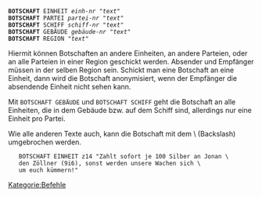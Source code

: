 <tt>'''BOTSCHAFT''' EINHEIT ''einh-nr'' "''text''"<br/>
'''BOTSCHAFT''' PARTEI ''partei-nr'' "''text''"<br/>
'''BOTSCHAFT''' SCHIFF ''schiff-nr'' "''text''"<br/>
'''BOTSCHAFT''' GEBÄUDE ''gebäude-nr'' "''text''"<br/>
'''BOTSCHAFT''' REGION "''text''"</tt>

Hiermit können Botschaften an andere Einheiten, an andere Parteien, oder an alle Parteien in einer Region geschickt werden. Absender und Empfänger müssen in der selben Region sein. Schickt man eine Botschaft an eine Einheit, dann wird die Botschaft anonymisiert, wenn der Empfänger die absendende Einheit nicht sehen kann.

Mit <tt>BOTSCHAFT GEBÄUDE</tt> und <tt>BOTSCHAFT SCHIFF</tt> geht die Botschaft an alle Einheiten, die in dem Gebäude bzw. auf dem Schiff sind, allerdings nur eine Einheit pro Partei.

Wie alle anderen Texte auch, kann die Botschaft mit dem \ (Backslash) umgebrochen werden.

    BOTSCHAFT EINHEIT z14 "Zahlt sofort je 100 Silber an Jonan \
    den Zöllner (9i6), sonst werden unsere Wachen sich \
    um euch kümmern!"


[[Kategorie:Befehle]]